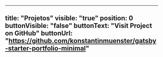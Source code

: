 ---
title: "Projetos"
visible: "true"
position: 0
buttonVisible: "false"
buttonText: "Visit Project on GitHub"
buttonUrl: "https://github.com/konstantinmuenster/gatsby-starter-portfolio-minimal"
----